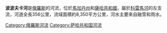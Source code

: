 {{noteTA
|1=zh-cn:科雷马; zh-hk:科雷馬; zh-tw:科力馬; 
}}
'''波波夫卡河'''是[[俄羅斯|俄羅斯]]的河流，位於[[馬加丹州|馬加丹州]]和[[薩哈共和國|薩哈共和國]]，屬於[[科雷馬河|科雷馬河]]的左支流，河道全長356公里，流域面積約8,350平方公里，河水主要來自融雪和雨水。

{{Russia-geo-stub}}

[[Category:俄羅斯河流|Category:俄羅斯河流]]
[[Category:萨哈共和国河流|Category:萨哈共和国河流]]